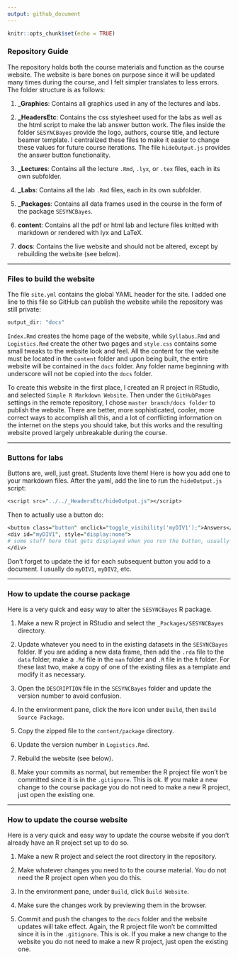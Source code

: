 ```yaml
---
output: github_document
---
```


```r

knitr::opts_chunk$set(echo = TRUE)

```

### Repository Guide

The repository holds both the course materials and function as the course website. The website is bare bones on purpose since it will be updated many times during the course, and I felt simpler translates to less errors. The folder structure is as follows:

1. **\_Graphics**: Contains all graphics used in any of the lectures and labs. 

2. **\_HeadersEtc**: Contains the css stylesheet used for the labs as well as the html script to make the lab answer button work. The files inside the folder `SESYNCBayes` provide the logo, authors, course title, and lecture beamer template. I centralized these files to make it easier to change these values for future course iterations. The file `hideOutput.js` provides the answer button functionality.

3. **\_Lectures**: Contains all the lecture `.Rmd`, `.lyx`, or `.tex` files, each in its own subfolder.

4. **\_Labs**: Contains all the lab `.Rmd` files, each in its own subfolder.

5. **\_Packages**: Contains all data frames used in the course in the form of the package `SESYNCBayes`.

5. **content**: Contains all the pdf or html lab and lecture files knitted with markdown or rendered with lyx and LaTeX.

6. **docs**: Contains the live website and should not be altered, except by rebuilding the website (see below).

---

### Files to build the website

The file `site.yml` contains the global YAML header for the site. I added one line to this file so GitHub can publish the website while the repository was still private:

```r
output_dir: "docs"
```

`Index.Rmd` creates the home page of the website, while `Syllabus.Rmd` and `Logistics.Rmd` create the other two pages and `style.css` contains some small tweaks to the website look and feel. All the content for the website must be located in the `content` folder and upon being built, the entire website will be contained in the `docs` folder. Any folder name beginning with underscore will not be copied into the `docs` folder. 

To create this website in the first place, I created an R project in RStudio, and selected `Simple R Markdown Website`. Then under the `GitHubPages` settings in the remote repository, I chose `master branch/docs folder` to publish the website. There are better, more sophisticated, cooler, more correct ways to accomplish all this, and a lot of conflicting information on the internet on the steps you should take, but this works and the resulting website proved largely unbreakable during the course.

---

### Buttons for labs

Buttons are, well, just great. Students love them! Here is how you add one to your markdown files. After the yaml, add the line to run the `hideOutput.js` script:

```perl
<script src="../../_HeadersEtc/hideOutput.js"></script>
```

Then to actually use a button do:

```perl
<button class="button" onclick="toggle_visibility('myDIV1');">Answers</button>
<div id="myDIV1", style="display:none">
# some stuff here that gets displayed when you run the button, usually a code chunk.
</div>
```

Don't forget to update the id for each subsequent button you add to a document. I usually do `myDIV1`, `myDIV2`, etc.

---

### How to update the course package

Here is a very quick and easy way to alter the `SESYNCBayes` R package.

1. Make a new R project in RStudio and select the `_Packages/SESYNCBayes` directory.

2. Update whatever you need to in the existing datasets in the `SESYNCBayes` folder. If you are adding a new data frame, then add the `.rda` file to the `data` folder, make a `.Rd` file in the `man` folder and `.R` file in the `R` folder. For these last two, make a copy of one of the existing files as a template and modify it as necessary.

3. Open the `DESCRIPTION` file in the `SESYNCBayes` folder and update the version number to avoid confusion.

4. In the environment pane, click the `More` icon under `Build`, then `Build Source Package`.

5. Copy the zipped file to the `content/package` directory.

6. Update the version number in `Logistics.Rmd`.

7. Rebuild the website (see below).

8. Make your commits as normal, but remember the R project file won't be committed since it is in the  `.gitignore`. This is ok. If you make a new change to the course package you do not need to make a new R project, just open the existing one.

---

### How to update the course website

Here is a very quick and easy way to update the course website if you don't already have an R project set up to do so.

1. Make a new R project and select the root directory in the repository.

2. Make whatever changes you need to to the course material. You do not need the R project open when you do this.

3. In the environment pane, under `Build`, click `Build Website`.

4. Make sure the changes work by previewing them in the browser.

5. Commit and push the changes to the `docs` folder and the website updates will take effect. Again, the R project file won't be committed since it is in the  `.gitignore`. This is ok. If you make a new change to the website you do not need to make a new R project, just open the existing one.




